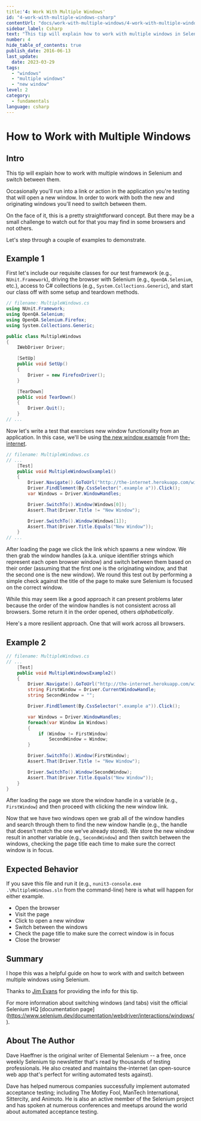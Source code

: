 ```yaml
---
title:'4: Work With Multiple Windows'
id: "4-work-with-multiple-windows-csharp"
contentUrl: "docs/work-with-multiple-windows/4-work-with-multiple-windows-csharp"
sidebar_label: Csharp
text: "This tip will explain how to work with multiple windows in Selenium and switch between them. Occasionally you'll run into a link or action in the application you're testing that will open a new window."
number: 4
hide_table_of_contents: true
publish_date: 2016-06-13
last_update:
  date: 2023-03-29
tags:
  - "windows"
  - "multiple windows"
  - "new window"
level: 2
category:
  - fundamentals
language: csharp
---
```


# How to Work with Multiple Windows

## Intro

This tip will explain how to work with multiple windows in Selenium and switch between them.

Occasionally you'll run into a link or action in the application you're testing that will open a new window. In order to work with both the new and originating windows you'll need to switch between them.

On the face of it, this is a pretty straightforward concept. But there may be a small challenge to watch out for that you may find in some browsers and not others.

Let's step through a couple of examples to demonstrate.

## Example 1

First let's include our requisite classes for our test framework (e.g., `NUnit.Framework`), driving the browser with Selenium (e.g., `OpenQA.Selenium`, etc.), access to C# collections (e.g., `System.Collections.Generic`), and start our class off with some setup and teardown methods.

```csharp
// filename: MultipleWindows.cs
using NUnit.Framework;
using OpenQA.Selenium;
using OpenQA.Selenium.Firefox;
using System.Collections.Generic;

public class MultipleWindows
{
    IWebDriver Driver;

    [SetUp]
    public void SetUp()
    {
        Driver = new FirefoxDriver();
    }

    [TearDown]
    public void TearDown()
    {
        Driver.Quit();
    }
// ...
```

Now let's write a test that exercises new window functionality from an application. In this case, we'll be using [the new window example](http://the-internet.herokuapp.com/windows) from [the-internet](https://github.com/tourdedave/the-internet).

```csharp
// filename: MultipleWindows.cs
// ...
    [Test]
    public void MultipleWindowsExample1()
    {
        Driver.Navigate().GoToUrl("http://the-internet.herokuapp.com/windows");
        Driver.FindElement(By.CssSelector(".example a")).Click();
        var Windows = Driver.WindowHandles;

        Driver.SwitchTo().Window(Windows[0]);
        Assert.That(Driver.Title != "New Window");

        Driver.SwitchTo().Window(Windows[1]);
        Assert.That(Driver.Title.Equals("New Window"));
    }
// ...
```

After loading the page we click the link which spawns a new window. We then grab the window handles (a.k.a. unique identifier strings which represent each open browser window) and switch between them based on their order (assuming that the first one is the originating window, and that the second one is the new window). We round this test out by performing a simple check against the title of the page to make sure Selenium is focused on the correct window.

While this may seem like a good approach it can present problems later because the order of the window handles is not consistent across all browsers. Some return it in the order opened, others _alphabetically_.

Here's a more resilient approach. One that will work across all browsers.

## Example 2

```csharp
// filename: MultipleWindows.cs
// ...
    [Test]
    public void MultipleWindowsExample2()
    {
        Driver.Navigate().GoToUrl("http://the-internet.herokuapp.com/windows");
        string FirstWindow = Driver.CurrentWindowHandle;
        string SecondWindow = "";

        Driver.FindElement(By.CssSelector(".example a")).Click();

        var Windows = Driver.WindowHandles;
        foreach(var Window in Windows)
        {
            if (Window != FirstWindow)
                SecondWindow = Window;
        }

        Driver.SwitchTo().Window(FirstWindow);
        Assert.That(Driver.Title != "New Window");

        Driver.SwitchTo().Window(SecondWindow);
        Assert.That(Driver.Title.Equals("New Window"));
    }
}
```

After loading the page we store the window handle in a variable (e.g., `FirstWindow`) and then proceed with clicking the new window link.

Now that we have two windows open we grab all of the window handles and search through them to find the new window handle (e.g., the handle that doesn't match the one we've already stored). We store the new window result in another variable (e.g., `SecondWindow`) and then switch between the windows, checking the page title each time to make sure the correct window is in focus.

## Expected Behavior

If you save this file and run it (e.g., `nunit3-console.exe .\MultipleWindows.sln` from the command-line) here is what will happen for either example.

- Open the browser
- Visit the page
- Click to open a new window
- Switch between the windows
- Check the page title to make sure the correct window is in focus
- Close the browser

## Summary

I hope this was a helpful guide on how to work with and switch between multiple windows using Selenium.

Thanks to [Jim Evans](https://twitter.com/jimevansmusic) for providing the info for this tip.

For more information about switching windows (and tabs) visit the official Selenium HQ [documentation page] (https://www.selenium.dev/documentation/webdriver/interactions/windows/).

## About The Author

Dave Haeffner is the original writer of Elemental Selenium -- a free, once weekly Selenium tip newsletter that's read by thousands of testing professionals. He also created and maintains the-internet (an open-source web app that's perfect for writing automated tests against).

Dave has helped numerous companies successfully implement automated acceptance testing; including The Motley Fool, ManTech International, Sittercity, and Animoto. He is also an active member of the Selenium project and has spoken at numerous conferences and meetups around the world about automated acceptance testing.
